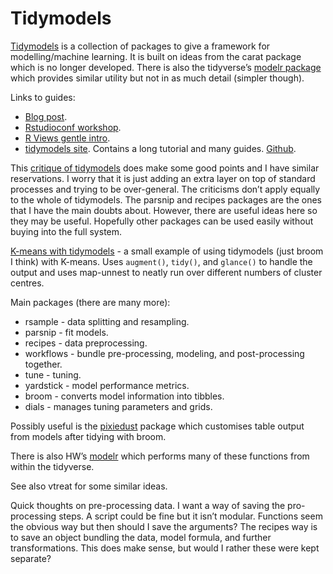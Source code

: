 # Tidymodels

[Tidymodels] is a collection of packages to give a framework for modelling/machine learning. It is built on ideas from the carat package which is no longer developed. There is also the tidyverse's [modelr package](https://github.com/tidyverse/modelr) which provides similar utility but not in as much detail (simpler though).

Links to guides:

+ [Blog post](http://www.rebeccabarter.com/blog/2020-03-25_machine_learning/).
+ [Rstudioconf workshop](https://education.rstudio.com/blog/2020/02/conf20-intro-ml/).
+ [R Views gentle intro](https://rviews.rstudio.com/2019/06/19/a-gentle-intro-to-tidymodels/).
+ [tidymodels site](https://www.tidymodels.org/). Contains a long tutorial and many guides. [Github](https://github.com/tidymodels).

This [critique of tidymodels](https://staffblogs.le.ac.uk/teachingr/2020/10/05/on-not-using-tidymodels/) does make some good points and I have similar reservations. I worry that it is just adding an extra layer on top of standard processes and trying to be over-general. The criticisms don't apply equally to the whole of tidymodels. The parsnip and recipes packages are the ones that I have the main doubts about. However, there are useful ideas here so they may be useful. Hopefully other packages can be used easily without buying into the full system.

[K-means with tidymodels](https://www.tidymodels.org/learn/statistics/k-means/) - a small example of using tidymodels (just broom I think) with K-means. Uses `augment()`, `tidy()`, and `glance()` to handle the output and uses map-unnest to neatly run over different numbers of cluster centres.

Main packages (there are many more):

+ rsample - data splitting and resampling.
+ parsnip - fit models.
+ recipes - data preprocessing.
+ workflows - bundle pre-processing, modeling, and post-processing together.
+ tune - tuning.
+ yardstick - model performance metrics.
+ broom - converts model information into tibbles.
+ dials - manages tuning parameters and grids.

Possibly useful is the [pixiedust](https://github.com/nutterb/pixiedust) package which customises table output from models after tidying with broom. 

There is also HW's [modelr](https://github.com/tidyverse/modelr) which performs many of these functions from within the tidyverse.

See also vtreat for some similar ideas.

Quick thoughts on pre-processing data. I want a way of saving the pro-processing steps. A script could be fine but it isn't modular. Functions seem the obvious way but then should I save the arguments? The recipes way is to save an object bundling the data, model formula, and further transformations. This does make sense, but would I rather these were kept separate?
